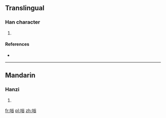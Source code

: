 ==Translingual==

===Han character===
{{Han char|rn=30|rad=口|as=07|sn=10|four=|canj=口金人口 (RCOR)}}

# {{defn|Han|sort=口07}}

====References====
* {{Han ref|kx=0191.270|dkj=03692|dj=0411.030|hdz=10632.030|uh=5502|ud=21762}}

----

==Mandarin==

===Hanzi===
{{cmn-hanzi|pin=[[gǔ]] ([[gu3]])|wg=ku<sup>3</sup>}}

# {{defn|Mandarin|sort=口07}}

[[fr:唂]]
[[pl:唂]]
[[zh:唂]]